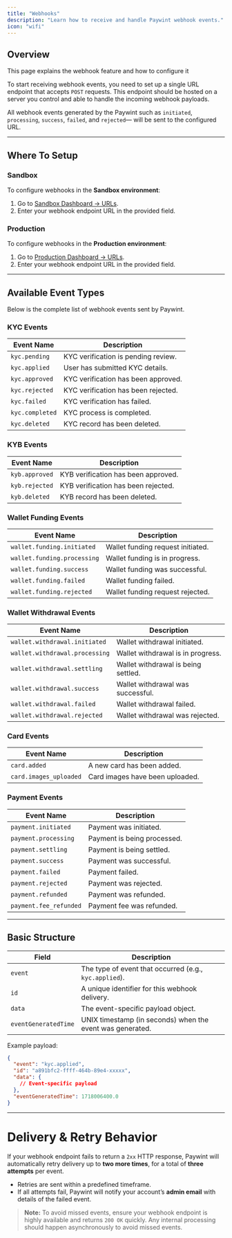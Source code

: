 ```yaml
---
title: "Webhooks"
description: "Learn how to receive and handle Paywint webhook events."
icon: "wifi"
---
```


## Overview

This page explains the webhook feature and how to configure it

To start receiving webhook events, you need to set up a single URL endpoint that accepts `POST` requests. This endpoint should be hosted on a server you control and able to handle the incoming webhook payloads.

All webhook events generated by the Paywint such as `initiated`, `processing`, `success`, `failed`, and `rejected`— will be sent to the configured URL.

---

## Where To Setup

### Sandbox
To configure webhooks in the **Sandbox environment**:

1. Go to [Sandbox Dashboard → URLs](https://sandbox.merchant.paywint.com/app/settings/urls).
2. Enter your webhook endpoint URL in the provided field.

### Production
To configure webhooks in the **Production environment**:

1. Go to [Production Dashboard → URLs](https://merchant.paywint.com/app/settings/urls).
2. Enter your webhook endpoint URL in the provided field.

---

## Available Event Types

Below is the complete list of webhook events sent by Paywint.

### KYC Events
| Event Name      | Description                         |
|-----------------|-------------------------------------|
| `kyc.pending`   | KYC verification is pending review. |
| `kyc.applied`   | User has submitted KYC details.     |
| `kyc.approved`  | KYC verification has been approved. |
| `kyc.rejected`  | KYC verification has been rejected. |
| `kyc.failed`    | KYC verification has failed.        |
| `kyc.completed` | KYC process is completed.           |
| `kyc.deleted`   | KYC record has been deleted.        |


### KYB Events
| Event Name      | Description                         |
|-----------------|-------------------------------------|
| `kyb.approved`  | KYB verification has been approved. |
| `kyb.rejected`  | KYB verification has been rejected. |
| `kyb.deleted`   | KYB record has been deleted.        |


### Wallet Funding Events
| Event Name                  | Description                        |
|-----------------------------|------------------------------------|
| `wallet.funding.initiated`  | Wallet funding request initiated.  |
| `wallet.funding.processing` | Wallet funding is in progress.     |
| `wallet.funding.success`    | Wallet funding was successful.     |
| `wallet.funding.failed`     | Wallet funding failed.             |
| `wallet.funding.rejected`   | Wallet funding request rejected.   |


### Wallet Withdrawal Events
| Event Name                     | Description                         |
|--------------------------------|-------------------------------------|
| `wallet.withdrawal.initiated`  | Wallet withdrawal initiated.        |
| `wallet.withdrawal.processing` | Wallet withdrawal is in progress.   |
| `wallet.withdrawal.settling`   | Wallet withdrawal is being settled. |
| `wallet.withdrawal.success`    | Wallet withdrawal was successful.   |
| `wallet.withdrawal.failed`     | Wallet withdrawal failed.           |
| `wallet.withdrawal.rejected`   | Wallet withdrawal was rejected.     |


### Card Events
| Event Name             | Description                        |
|------------------------|------------------------------------|
| `card.added`           | A new card has been added.         |
| `card.images_uploaded` | Card images have been uploaded.    |


### Payment Events
| Event Name                    | Description                     |
|-------------------------------|---------------------------------|
| `payment.initiated`           | Payment was initiated.          |
| `payment.processing`          | Payment is being processed.     |
| `payment.settling`            | Payment is being settled.       |
| `payment.success`             | Payment was successful.         |
| `payment.failed`              | Payment failed.                 |
| `payment.rejected`            | Payment was rejected.           |
| `payment.refunded`            | Payment was refunded.           |
| `payment.fee_refunded`        | Payment fee was refunded.       |

---

## Basic Structure

| Field                | Description                                               |
| -------------------- | --------------------------------------------------------- |
| `event`              | The type of event that occurred (e.g., `kyc.applied`).    |
| `id`                 | A unique identifier for this webhook delivery.            |
| `data`               | The event-specific payload object.                        |
| `eventGeneratedTime` | UNIX timestamp (in seconds) when the event was generated. |

Example payload:

```json
{
  "event": "kyc.applied",
  "id": "a891bfc2-ffff-464b-89e4-xxxxx",
  "data": {
    // Event-specific payload
  },
  "eventGeneratedTime": 1718006400.0
}
````

---

# Delivery & Retry Behavior

If your webhook endpoint fails to return a `2xx` HTTP response, Paywint will automatically retry delivery up to **two more times**, for a total of **three attempts** per event.

* Retries are sent within a predefined timeframe.
* If all attempts fail, Paywint will notify your account’s **admin email** with details of the failed event.

> **Note:** To avoid missed events, ensure your webhook endpoint is highly available and returns `200 OK` quickly. Any internal processing should happen asynchronously to avoid missed events.